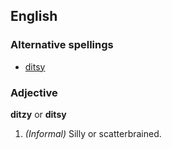 ==English==

===Alternative spellings===
*[[ditsy]]

===Adjective===
'''ditzy''' or '''ditsy'''
# ''(Informal)'' Silly or scatterbrained.